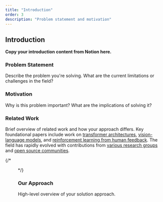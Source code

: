 ```yaml
---
title: "Introduction"
order: 3
description: "Problem statement and motivation"
---
```



## Introduction

**Copy your introduction content from Notion here.**

### Problem Statement

Describe the problem you're solving. What are the current limitations or challenges in the field?

### Motivation

Why is this problem important? What are the implications of solving it?

### Related Work

Brief overview of related work and how your approach differs. Key foundational papers include work on [transformer architectures](https://arxiv.org/abs/1706.03762), [vision-language models](https://openai.com/research/clip), and [reinforcement learning from human feedback](https://arxiv.org/abs/1706.03741). The field has rapidly evolved with contributions from [various research groups](https://research.google) and [open source communities](https://huggingface.co/transformers).

{/* <Figure 
  src="/images/problem-illustration.png" 
  caption="Illustration of the problem you're addressing"
  alt="Problem illustration"
/> */}

### Our Approach

High-level overview of your solution approach.

<VideoPlayer 
  src="/videos/approach-overview.mp4" 
  caption="Video explanation of your approach"
  autoplay={false}
/>